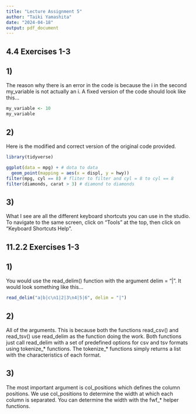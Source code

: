 ```yaml
---
title: "Lecture Assignment 5"
author: "Taiki Yamashita"
date: "2024-04-18"
output: pdf_document
---
```


## 4.4 Exercises 1-3

## 1)
The reason why there is an error in the code is because the i in the second my_variable is not actually an i. A fixed version of the code should look like this...
```r
my_variable <- 10
my_variable
```

## 2) 
Here is the modified and correct version of the original code provided.
```r
library(tidyverse)

ggplot(data = mpg) + # dota to data
  geom_point(mapping = aes(x = displ, y = hwy))
filter(mpg, cyl == 8) # fliter to filter and cyl = 8 to cyl == 8
filter(diamonds, carat > 3) # diamond to diamonds
```

## 3)
What I see are all the different keyboard shortcuts you can use in the studio.  
To navigate to the same screen, click on "Tools" at the top, then click on "Keyboard Shortcuts Help".

## 11.2.2 Exercises 1-3

## 1)
You would use the read_delim() function with the argument delim = "|". It would look something like this...
```r
read_delim("a|b|c\n1|2|3\n4|5|6", delim = "|")
```


## 2)
All of the arguments. This is because both the functions read_csv() and read_tsv() use read_delim as the function doing the work. Both functions just call read_delim with a set of predefined options for csv and tsv formats using tokenize_* functions. The tokenize_* functions simply returns a list with the characteristics of each format.

## 3)
The most important argument is col_positions which defines the column positions. We use col_positions to determine the width at which each column is separated. You can determine the width with the fwf_* helper functions. 


